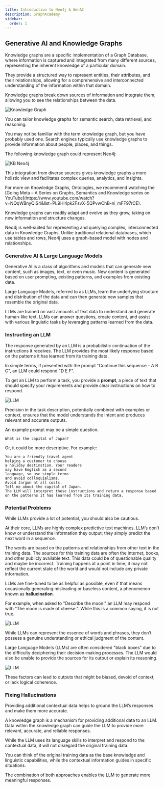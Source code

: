 ---
title: Introduction to Neo4j & GenAI
description: GraphAcademy
sidebar:
  order: 1
---

## Generative AI and Knowledge Graphs

Knowledge graphs are a specific implementation of a Graph Database, where information is captured and integrated from many different sources, representing the inherent knowledge of a particular domain.

They provide a structured way to represent entities, their attributes, and their relationships, allowing for a comprehensive and interconnected understanding of the information within that domain.

Knowledge graphs break down sources of information and integrate them, allowing you to see the relationships between the data.

![Knowledge Graph](/img/neo4j/knowledge-graph.png)

You can tailor knowledge graphs for semantic search, data retrieval, and reasoning.

You may not be familiar with the term knowledge graph, but you have probably used one. Search engines typically use knowledge graphs to provide information about people, places, and things.

The following knowledge graph could represent Neo4j:

![KB Neo4j](/img/neo4j/kb-neo4j.png)

This integration from diverse sources gives knowledge graphs a more holistic view and facilitates complex queries, analytics, and insights.

<Aside type="note" title="Knowledge Graphs and Ontologies">
For more on Knowledge Graphs, Ontologies, we recommend watching the [Going Meta – A Series on Graphs, Semantics and Knowledge series on YouTube](https://www.youtube.com/watch?v=NQqWBnyQlS4&list=PL9Hl4pk2FsvX-5QPvwChB-ni_mFF97rCE).
</Aside>

Knowledge graphs can readily adapt and evolve as they grow, taking on new information and structure changes.

Neo4j is well-suited for representing and querying complex, interconnected data in Knowledge Graphs. Unlike traditional relational databases, which use tables and rows, Neo4j uses a graph-based model with nodes and relationships.

### Generative AI & Large Language Models

Generative AI is a class of algorithms and models that can generate new content, such as images, text, or even music. New content is generated based on user prompting, existing patterns, and examples from existing data.

Large Language Models, referred to as LLMs, learn the underlying structure and distribution of the data and can then generate new samples that resemble the original data.

LLMs are trained on vast amounts of text data to understand and generate human-like text. LLMs can answer questions, create content, and assist with various linguistic tasks by leveraging patterns learned from the data.

### Instructing an LLM

The response generated by an LLM is a probabilistic continuation of the instructions it receives. The LLM provides the most likely response based on the patterns it has learned from its training data.

In simple terms, if presented with the prompt "Continue this sequence - A B C", an LLM could respond "D E F".

To get an LLM to perform a task, you provide a **prompt**, a piece of text that should specify your requirements and provide clear instructions on how to respond.

![LLM](/img/neo4j/llm-1.png)

Precision in the task description, potentially combined with examples or context, ensures that the model understands the intent and produces relevant and accurate outputs.

An example prompt may be a simple question.

```
What is the capital of Japan?
```
Or, it could be more descriptive. For example:

```
You are a friendly travel agent
helping a customer to choose
a holiday destination. Your readers
may have English as a second
language, so use simple terms
and avoid colloquialisms.
Avoid Jargon at all costs.
Tell me about the capital of Japan.
The LLM will interpret these instructions and return a response based on the patterns it has learned from its training data.
```

### Potential Problems

While LLMs provide a lot of potential, you should also be cautious.

At their core, LLMs are highly complex predictive text machines. LLM’s don’t know or understand the information they output; they simply predict the next word in a sequence.

The words are based on the patterns and relationships from other text in the training data. The sources for this training data are often the internet, books, and other publicly available text. This data could be of questionable quality and maybe be incorrect. Training happens at a point in time, it may not reflect the current state of the world and would not include any private information.

LLMs are fine-tuned to be as helpful as possible, even if that means occasionally generating misleading or baseless content, a phenomenon known as **hallucination**.

For example, when asked to "Describe the moon." an LLM may respond with "The moon is made of cheese.". While this is a common saying, it is not true.

![LLM](/img/neo4j/llm-2.png)

While LLMs can represent the essence of words and phrases, they don’t possess a genuine understanding or ethical judgment of the content.

Large Language Models (LLMs) are often considered "black boxes" due to the difficulty deciphering their decision-making processes. The LLM would also be unable to provide the sources for its output or explain its reasoning.

![LLM](/img/neo4j/llm-3.png)

These factors can lead to outputs that might be biased, devoid of context, or lack logical coherence.

### Fixing Hallucinations

Providing additional contextual data helps to ground the LLM’s responses and make them more accurate.

A knowledge graph is a mechanism for providing additional data to an LLM. Data within the knowledge graph can guide the LLM to provide more relevant, accurate, and reliable responses.

While the LLM uses its language skills to interpret and respond to the contextual data, it will not disregard the original training data.

You can think of the original training data as the base knowledge and linguistic capabilities, while the contextual information guides in specific situations.

The combination of both approaches enables the LLM to generate more meaningful responses.